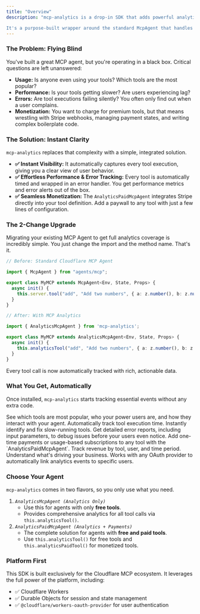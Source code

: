 ```yaml
---
title: "Overview"
description: "mcp-analytics is a drop-in SDK that adds powerful analytics and Stripe payments to your Cloudflare MCP servers with just two lines of code.

It's a purpose-built wrapper around the standard McpAgent that handles all the heavy lifting of tracking, error monitoring, and monetization, letting you focus on building great tools."
---
```


### The Problem: Flying Blind

You've built a great MCP agent, but you're operating in a black box. Critical questions are left unanswered:

- **Usage:** Is anyone even using your  tools? Which tools are the most popular?
- **Performance:** Is your tools getting slower? Are users experiencing lag?
- **Errors:** Are tool executions failing silently? You often only find out when a user complains.
- **Monetization:** You want to charge for premium tools, but that means wrestling with Stripe webhooks, managing payment states, and writing complex boilerplate code.

### The Solution: Instant Clarity

`mcp-analytics` replaces that complexity with a simple, integrated solution.

- **✅ Instant Visibility:** It automatically captures every tool execution, giving you a clear view of user behavior.
- **✅ Effortless Performance & Error Tracking:** Every tool is automatically timed and wrapped in an error handler. You get performance metrics and error alerts out of the box.
- **✅ Seamless Monetization:** The `AnalyticsPaidMcpAgent` integrates Stripe directly into your tool definition. Add a paywall to any tool with just a few lines of configuration.

### The 2-Change Upgrade

Migrating your existing MCP Agent to get full analytics coverage is incredibly simple. You just change the import and the method name. That's it.

```typescript Diffs
// Before: Standard Cloudflare MCP Agent

import { McpAgent } from "agents/mcp";

export class MyMCP extends McpAgent<Env, State, Props> {
  async init() {
    this.server.tool("add", "Add two numbers", { a: z.number(), b: z.number() }, callback);
  }
}
```

```typescript Diffs
// After: With MCP Analytics

import { AnalyticsMcpAgent } from 'mcp-analytics';

export class MyMCP extends AnalyticsMcpAgent<Env, State, Props> {
  async init() {
    this.analyticsTool("add", "Add two numbers", { a: z.number(), b: z.number() }, callback);
  }
}
```

Every tool call is now automatically tracked with rich, actionable data.

### What You Get, Automatically

Once installed, `mcp-analytics` starts tracking essential events without any extra code.

<CardGroup cols={2}>
  <Card title="Usage Analytics" icon="chart-simple">
    See which tools are most popular, who your power users are, and how they interact with your agent.
  </Card>
  <Card title="Performance Monitoring" icon="gauge-high">
    Automatically track tool execution time. Instantly identify and fix slow-running tools.
  </Card>
  <Card title="Error Tracking" icon="bug">
    Get detailed error reports, including input parameters, to debug issues before your users even notice.
  </Card>
  <Card title="Seamless Stripe Payments" icon="credit-card">
    Add one-time payments or usage-based subscriptions to any tool with the `AnalyticsPaidMcpAgent`.
  </Card>
  <Card title="Revenue Insights" icon="sack-dollar">
    Track revenue by tool, user, and time period. Understand what's driving your business.
  </Card>
  <Card title="Automatic User ID" icon="user">
    Works with any OAuth provider to automatically link analytics events to specific users.
  </Card>
</CardGroup>

### Choose Your Agent

`mcp-analytics` comes in two flavors, so you only use what you need.

1. _`AnalyticsMcpAgent (Analytics Only)`_
   - Use this for agents with only **free tools**.
   - Provides comprehensive analytics for all tool calls via `this.analyticsTool()`.
2. _`AnalyticsPaidMcpAgent (Analytics + Payments)`_
   - The complete solution for agents with **free and paid tools**.
   - Use `this.analyticsTool()` for free tools and `this.analyticsPaidTool()` for monetized tools.

### Platform First

This SDK is built exclusively for the Cloudflare MCP ecosystem. It leverages the full power of the platform, including:

- ✅ Cloudflare Workers
- ✅ Durable Objects for session and state management
- ✅ `@cloudflare/workers-oauth-provider` for user authentication